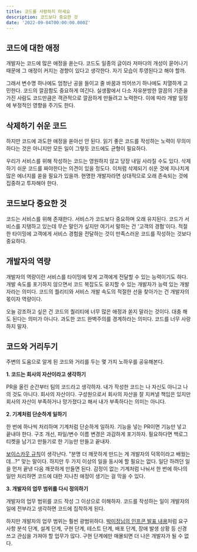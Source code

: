 ```yaml
---
title: 코드를 사랑하지 마세요
description: 코드보다 중요한 것
date: '2022-09-04T00:00:00.000Z'
---
```


## 코드에 대한 애정

개발자는 코드에 많은 애정을 쏟는다. 코드도 일종의 글이라 저마다의 개성이 묻어나기 때문에 그 애정이 커지는 경향이 있다고 생각한다. 자기 모습이 투영된다고 해야 할까.

그래서 변수명 하나에도 엄청난 공을 들이고 줄 바꿈과 띄어쓰기 하나에도 치열하게 고민한다. 코드의 깔끔함도 중요하게 여긴다. 실생활에서 다소 자유분방한 깔끔의 기준을 가진 사람도 코드만큼은 객관적으로 깔끔하게 만들려고 노력한다. 이에 따라 개발 일정에 부정적인 영향을 주기도 한다.

## 삭제하기 쉬운 코드

하지만 코드에 과도한 애정을 쏟아선 안 된다. 읽기 좋은 코드를 작성하는 노력이 무의미하다는 것은 아니지만 모든 일이 그렇듯 코드에도 균형이 필요하다.

우리가 서비스를 위해 작성하는 코드는 영원하지 않고 당장 내일 사라질 수도 있다. 삭제하기 쉬운 코드를 짜야한다는 의견이 있을 정도다. 이처럼 삭제되기 쉬운 것에 지나치게 많은 에너지를 쏟을 필요가 있을까. 현명한 개발자라면 상대적으로 오래 존속되는 것에 집중하고 투자해야 한다.

## 코드보다 중요한 것

코드는 서비스를 위해 존재한다. 서비스가 코드보다 중요하며 오래 유지된다. 코드가 서비스를 지탱하고 있는데 무슨 말인가 싶지만 여기서 말하는 건 '고객의 경험'이다. 적절한 타이밍에 고객에게 서비스 경험을 전달하는 것이 만족스러운 코드를 작성하는 것보다 중요하다.

## 개발자의 역량

개발자의 역량이란 서비스를 타이밍에 맞게 고객에게 전달할 수 있는 능력이기도 하다. 개발 속도를 포기하지 않으면서 코드 복잡도도 유지할 수 있는 개발자가 능력 있는 개발자라는 의미다. 코드의 퀄리티와 서비스 개발 속도의 적절한 선을 찾아가는 건 개발자의 몫이자 역량이다.

오늘 강조하고 싶은 건 코드의 퀄리티에 너무 많은 애정과 쏟지 말라는 것이다. 대충 해도 된다는 의미가 아니다. 과도한 코드 완벽주의를 경계하라는 의미다. 코드를 너무 사랑하지 말자.

## 코드와 거리두기

주변의 도움으로 알게 된 코드와 거리를 두는 몇 가지 노하우를 공유해본다.

**1. 코드는 회사의 자산이라고 생각하기**

PR을 올린 순간부터 팀의 코드라고 생각하자. 내가 작성한 코드는 나 자신도 아니고 나의 것도 아니다. 회사의 자산이다. 구성원으로서 회사의 자산을 잘 지켜낼 책임은 있지만 회사의 자산이 부족하거나 망가졌다고 해서 내가 부족하다는 의미는 아니다.

**2. 기계처럼 단순하게 일하기**

한 번에 하나씩 처리하며 기계처럼 단순하게 일하자. 기능을 넣는 PR이면 기능만 넣고 끝내야 한다. 구조 개선, 파일/변수 이름 변경은 과감하게 포기하자. 필요하다면 백로그 티켓을 남기고 만들기로 한 기능만 만들고 끝내자.

[보이스카웃 규칙](https://johngrib.github.io/wiki/Boy-Scout-Rule/)이 생각난다. "분명 더 깨끗하게 만드는 게 개발자의 덕목이라고 배웠는데...?" 맞는 말이다. 하지만 두 가지 이상의 일을 동시에 할 필요는 없다. 일단 하려던 일을 먼저 끝낸 다음 깨끗하게 만들면 된다. 감정이 없는 기계처럼 나눠서 한 번에 하나의 일만 처리하면 코드에 대한 지나친 애정이 생기는 걸 막을 수 있다.

**3. 개발자의 업무 범위를 다시 정의하기**

개발자의 업무 범위를 코드 작성 그 이상으로 이해하자. 코드를 작성하는 일이 개발자의 일에 전부라고 생각하면 코드에 집착하게 된다.

하지만 개발자의 업무 범위는 훨씬 광범위하다. [박미정님의 인프콘 발표 내용](https://infcon.day/speaker/박미정-팀성장-코드리뷰/)처럼 요구 사항 분석 단계, 설계 단계, 구현 단계, 테스트 단계, 배포 단계, 장애 발생 상황 등 신경 쓰고 관심을 가져야 할 업무가 많다. 구현 단계에만 매몰되면 더 나은 개발자가 될 수 없다.
